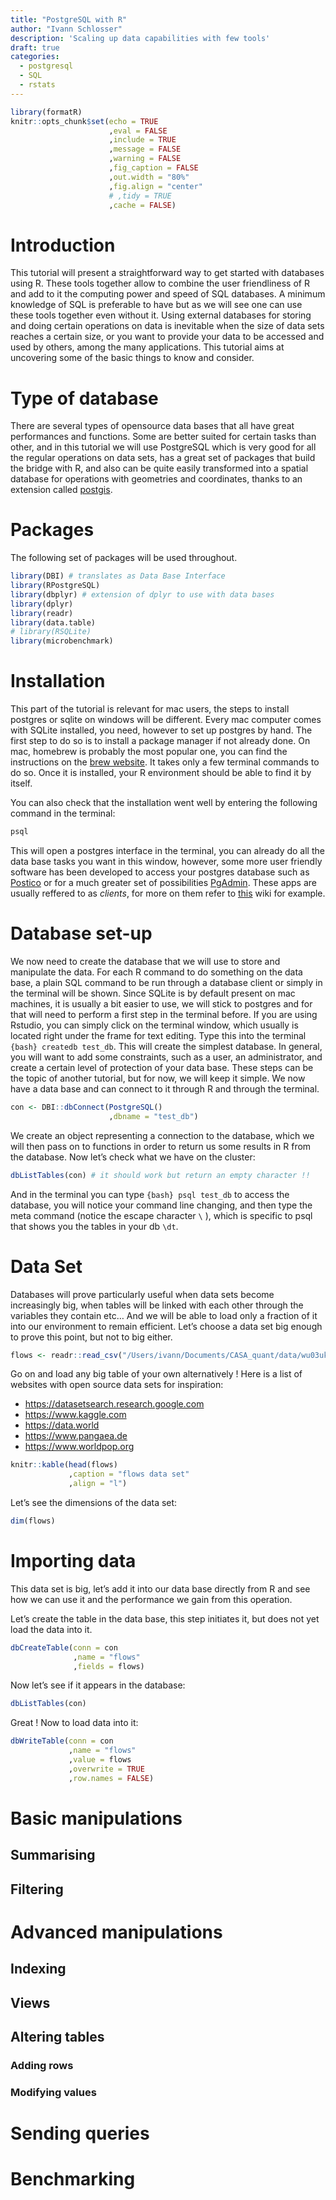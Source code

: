 ```yaml
---
title: "PostgreSQL with R"
author: "Ivann Schlosser"
description: 'Scaling up data capabilities with few tools'
draft: true
categories:
  - postgresql
  - SQL
  - rstats
---
```


```r

library(formatR)
knitr::opts_chunk$set(echo = TRUE
                      ,eval = FALSE
                      ,include = TRUE
                      ,message = FALSE
                      ,warning = FALSE
                      ,fig_caption = FALSE
                      ,out.width = "80%"
                      ,fig.align = "center"
                      # ,tidy = TRUE
                      ,cache = FALSE)

```

# Introduction

This tutorial will present a straightforward way to get started with databases using R. These tools together allow to combine the user friendliness of R and add to it the computing power and speed of SQL databases. A minimum knowledge of SQL is preferable to have but as we will see one can use these tools together even without it. Using external databases for storing and doing certain operations on data is inevitable when the size of data sets reaches a certain size, or you want to provide your data to be accessed and used by others, among the many applications. This tutorial aims at uncovering some of the basic things to know and consider.

# Type of database

There are several types of opensource data bases that all have great performances and functions. Some are better suited for certain tasks than other, and in this tutorial we will use PostgreSQL which is very good for all the regular operations on data sets, has a great set of packages that build the bridge with R, and also can be quite easily transformed into a spatial database for operations with geometries and coordinates, thanks to an extension called [postgis](https://postgis.net).

# Packages

The following set of packages will be used throughout.

```r
library(DBI) # translates as Data Base Interface
library(RPostgreSQL) 
library(dbplyr) # extension of dplyr to use with data bases
library(dplyr)
library(readr)
library(data.table)
# library(RSQLite)
library(microbenchmark)

```

# Installation

This part of the tutorial is relevant for mac users, the steps to install postgres or sqlite on windows will be different. Every mac computer comes with SQLite installed, you need, however to set up postgres by hand. The first step to do so is to install a package manager if not already done. On mac, homebrew is probably the most popular one, you can find the instructions on the [brew website](https://brew.sh). It takes only a few terminal commands to do so. Once it is installed, your R environment should be able to find it by itself.

You can also check that the installation went well by entering the following command in the terminal:

```bash
psql
```

This will open a postgres interface in the terminal, you can already do all the data base tasks you want in this window, however, some more user friendly software has been developed to access your postgres database such as [Postico](https://eggerapps.at/postico2/) or for a much greater set of possibilities [PgAdmin](https://www.pgadmin.org). These apps are usually reffered to as *clients*, for more on them refer to [this](https://wiki.postgresql.org/wiki/PostgreSQL_Clients) wiki for example.

# Database set-up

We now need to create the database that we will use to store and manipulate the data. For each R command to do something on the data base, a plain SQL command to be run through a database client or simply in the terminal will be shown. Since SQLite is by default present on mac machines, it is usually a bit easier to use, we will stick to postgres and for that will need to perform a first step in the terminal before. If you are using Rstudio, you can simply click on the terminal window, which usually is located right under the frame for text editing. Type this into the terminal `{bash} createdb test_db`. This will create the simplest database. In general, you will want to add some constraints, such as a user, an administrator, and create a certain level of protection of your data base. These steps can be the topic of another tutorial, but for now, we will keep it simple. We now have a data base and can connect to it through R and through the terminal.

```r
con <- DBI::dbConnect(PostgreSQL()
                      ,dbname = "test_db")

```

We create an object representing a connection to the database, which we will then pass on to functions in order to return us some results in R from the database. Now let's check what we have on the cluster:

```r
dbListTables(con) # it should work but return an empty character !!
```

And in the terminal you can type `{bash} psql test_db` to access the database, you will notice your command line changing, and then type the meta command (notice the escape character `\` ), which is specific to psql that shows you the tables in your db `\dt`.

# Data Set

Databases will prove particularly useful when data sets become increasingly big, when tables will be linked with each other through the variables they contain etc... And we will be able to load only a fraction of it into our environment to remain efficient. Let's choose a data set big enough to prove this point, but not to big either.

```r

flows <- readr::read_csv("/Users/ivann/Documents/CASA_quant/data/wu03uk_tidy.csv")

```

Go on and load any big table of your own alternatively ! Here is a list of websites with open source data sets for inspiration:

-   <https://datasetsearch.research.google.com>
-   <https://www.kaggle.com>
-   <https://data.world>
-   <https://www.pangaea.de>
-   <https://www.worldpop.org>

```r

knitr::kable(head(flows)
             ,caption = "flows data set"
             ,align = "l") 

```

Let's see the dimensions of the data set:

```r

dim(flows)

```

# Importing data

This data set is big, let's add it into our data base directly from R and see how we can use it and the performance we gain from this operation.

Let's create the table in the data base, this step initiates it, but does not yet load the data into it.

```r
dbCreateTable(conn = con
              ,name = "flows"
              ,fields = flows)
```

Now let's see if it appears in the database:

```r
dbListTables(con)
```

Great ! Now to load data into it:

```r
dbWriteTable(conn = con
             ,name = "flows"
             ,value = flows
             ,overwrite = TRUE
             ,row.names = FALSE)

```

# Basic manipulations

## Summarising

## Filtering

# Advanced manipulations

## Indexing

## Views

## Altering tables

### Adding rows

### Modifying values

# Sending queries

# Benchmarking
